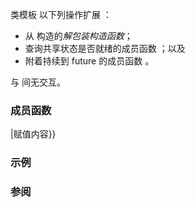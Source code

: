 {{cpp/experimental/title|shared_future}}
{{cpp/experimental/concurrency/shared_future/navbar}}
{{dcl begin}}
{{dcl header|experimental/shared_future}}
{{dcl|num=1|since=concurrency|
template&lt; class T &gt; class shared_future;
}}
{{dcl|num=2|since=concurrency|
template&lt; class T &gt; class shared_future&lt;T&amp;&gt;;
}}
{{dcl|num=3|since=concurrency|
template&lt;&gt;          class shared_future&lt;void&gt;;
}}
{{dcl end}}

类模板 {{tt|std::experimental::shared_future}} 以下列操作扩展 {{lc|std::shared_future}}：

* 从 {{tt|future&lt;shared_future&lt;T&gt;&gt;}} 构造的''解包装构造函数''；
* 查询共享状态是否就绪的成员函数 {{tt|is_ready}}；以及
* 附着持续到 future 的成员函数 {{tt|then}}。

{{tt|std::experimental::shared_future}} 与 {{lc|std::shared_future}} 间无交互。

===成员函数===
{{dsc begin}}
{{dsc inc|cpp/experimental/shared_future/dsc constructor}}
{{dsc inc|cpp/experimental/shared_future/dsc is_ready}}
{{dsc inc|cpp/experimental/shared_future/dsc then}}
{{dsc mem fun|cpp/experimental/shared_future/operator{{=}}|赋值内容}}
{{dsc end}}

{{identical|std::shared_future|
===成员函数===
{{dsc begin}}
{{dsc mem dtor|cpp/thread/shared_future/~shared_future|销毁 future 对象}}

{{dsc h2|获取结果}}
{{dsc inc|cpp/thread/future/dsc get|shared_future}}

{{dsc h2|状态}}
{{dsc inc|cpp/thread/future/dsc valid|shared_future}}
{{dsc inc|cpp/thread/future/dsc wait|shared_future}}
{{dsc inc|cpp/thread/future/dsc wait_for|shared_future}}
{{dsc inc|cpp/thread/future/dsc wait_until|shared_future}}
{{dsc end}}
}}

===示例===
{{example}}

===参阅===
{{dsc begin}}
{{dsc inc|cpp/experimental/dsc future}}
{{dsc end}}

{{langlinks|en}}